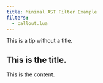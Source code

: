 ```yaml
---
title: Minimal AST Filter Example
filters:
  - callout.lua
---
```


::: callout-tip

This is a tip without a title.

:::

::: callout-warning

## This is the title.

This is the content.

:::